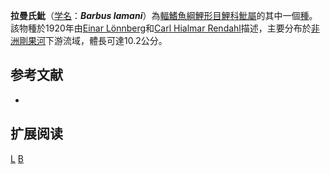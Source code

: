 {{Speciesbox 
| taxon = Barbus lamani
| status = DD
| status_system = IUCN3.1
| authority = [[Lönnberg_&_Rendahl|Lönnberg & Rendahl]], 1920
| synonyms = 
}}

'''拉曼氏魮'''（[[学名|学名]]：'''''Barbus lamani'''''）為[[輻鰭魚綱|輻鰭魚綱]][[鯉形目|鯉形目]][[鯉科|鯉科]][[魮屬|魮屬]]的其中一個[[種|種]]。該物種於1920年由[[Einar_Lönnberg|Einar Lönnberg]]和[[Carl_Hialmar_Rendahl|Carl Hialmar Rendahl]]描述，主要分布於[[非洲|非洲]][[剛果河|剛果河]]下游流域，體長可達10.2公分。

== 参考文献 ==
*{{FishBase_species|genus=Barbus|species=lamani|year=2011|month=12}}

== 扩展阅读 ==
{{refbegin}}
{{wikispecies-inline|Barbus lamani|拉曼氏魮}}
{{refend}}
{{Taxonbar|from=Q592495}}

[[Category:魮屬|L]]
[[Category:1920年描述的鱼类|B]]

{{魚類小作品}}
